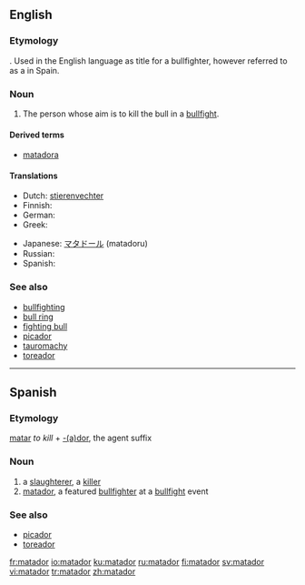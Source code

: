 ==English==

===Etymology===
{{etyl|es}} {{term|matador||killer|lang=es}}. Used in the English language as title for a bullfighter, however referred to as a {{term|toreador}} in Spain.

===Noun===
{{en-noun}}

# {{bullfighting}} The person whose aim is to kill the bull in a [[bullfight]].

====Derived terms====
*[[matadora]]

====Translations====
{{trans-top|bullfighter}}
* Dutch: [[stierenvechter]]
* Finnish: {{t-|fi|matadori}}
* German: {{t-|de|Matador}}
* Greek: {{t+|el|ταυρομάχος|sc=Grek}}
{{trans-mid}}
* Japanese: [[マタドール]] (matadoru)
* Russian: {{t+|ru|матадор|sc=Cyrl}}
* Spanish: {{t-|es|matador|m}}
{{trans-bottom}}

===See also===
* [[bullfighting]]
* [[bull ring]]
* [[fighting bull]]
* [[picador]]
* [[tauromachy]]
* [[toreador]]

----

==Spanish==

===Etymology===
[[matar]] ''to kill'' + [[-dor|-(a)dor]], the agent suffix

===Noun===
{{es-noun-mf|f=matadora|mpl=matadores}}

# a [[slaughterer]], a [[killer]]
# [[#English|matador]], a featured [[bullfighter]] at a [[bullfight]] event

===See also===
* [[picador]]
* [[toreador]]

[[fr:matador]]
[[io:matador]]
[[ku:matador]]
[[ru:matador]]
[[fi:matador]]
[[sv:matador]]
[[vi:matador]]
[[tr:matador]]
[[zh:matador]]